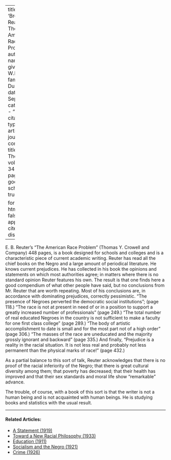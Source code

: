 
---
title: 'Browsing Reader - The American Race Problem'
author:
  - name:
      given: W.E.B.
      family: Du Bois
date: Sep. 1927
categories: 
  - ""
citation: 
  type: article-journal
  container-title: The Crisis
  volume: 34
  issue: 7
  page: 226
google-scholar: true

format:
  html:
    toc: false
    appendix-cite-as: display
---


E. B. Reuter's "The American Race Problem" (Thomas Y. Crowell and Company) 448 pages, is a book designed for schools and colleges and is a characteristic piece of current academic writing. Reuter has read all the chief books on the Negro and a large amount of periodical literature. He knows current prejudices. He has collected in his book the opinions and statements on which most authorities agree; in matters where there is no standard opinion Reuter features his own. The result is that one finds here a good compendium of what other people have said, but no conclusions from Mr. Reuter that are worth repeating. Most of his conclusions are, in accordance with dominating prejudices, correctly pessimistic. "The presence of Negroes perverted the democratic social institutions"; (page 118.) "The race is not at present in need of or in a position to support a greatly increased number of professionals" (page 249.) "The total number of real educated Negroes in the country is not sufficient to make a faculty for one first class college" (page 289.) "The body of artistic accomplishment to date is small and for the most part not of a high order" (page 306.) "The masses of the race are uneducated and the majority grossly ignorant and backward" (page 335.) And finally, "Prejudice is a reality in the racial situation. It is not less real and probably not less permanent than the physical marks of race!" (page 432.)

As a partial balance to this sort of talk, Reuter acknowledges that there is no proof of the racial inferiority of the Negro; that there is great cultural diversity among them; that poverty has decreased; that their health has improved and that their sex standards and moral life show "remarkable" advance.

The trouble, of course, with a book of this sort is that the writer is not a human being and is not acquainted with human beings. He is studying books and statistics with the usual result.

<!-- Similar articles start here -->

<hr>
#### Related Articles:

* [A Statement (1919)](/Volumes/19/01/statement.html)
* [Toward a New Racial Philosophy (1933)](/Volumes/40/01/toward_a_new_racial_philosophy.html)
* [Education (1911)](/Volumes/01/04/education.html)
* [Socialism and the Negro (1921)](/Volumes/22/06/socialism_and_the_negro.html)
* [Crime (1926)](/Volumes/32/01/crime.html)

<!-- Similar articles end here -->